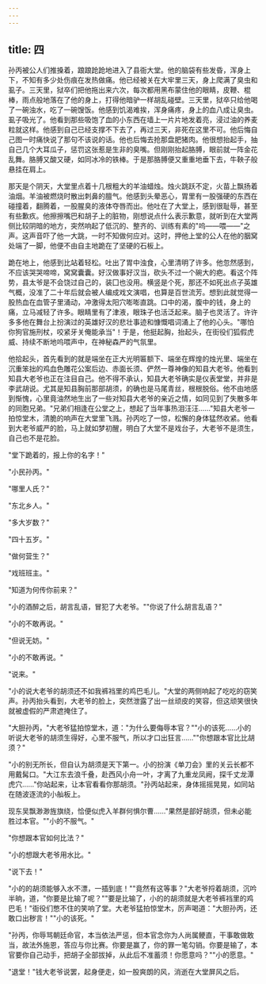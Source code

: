 ```yaml
---
---
---
```

title: 四
---




孙丙被公人们推搡着，踉踉跄跄地进入了县衙大堂。他的脑袋有些发昏，浑身上下，不知有多少处伤痕在发热做痛。他已经被关在大牢里三天，身上爬满了臭虫和虱子。三天里，狱卒们把他拖出来六次，每次都用黑布蒙住他的眼睛，皮鞭、棍棒，雨点般地落在了他的身上，打得他暗驴一样胡乱碰壁。三天里，狱卒只给他喝了一碗浊水，吃了一碗馊饭。他感到饥渴难挨，浑身痛疼，身上的血八成让臭虫。虱子吸光了。他看到那些吸饱了血的小东西在墙上一片片地发着亮，浸过油的养麦粒就这样。他感到自己已经支撑不下去了，再过三天，非死在这里不可。他后悔自己图一时痛快说了那句不该说的话。他也后悔去抢那盘肥猪肉。他很想抬起手，抽自己几个大耳瓜子，惩罚这张惹是生非的臭嘴。但刚刚抬起胳膊，眼前就一阵金花乱舞。胳膊又酸又硬，如同冰冷的铁棒。于是那胳膊便又重重地垂下去，牛鞅子般悬挂在肩上。

那天是个阴天，大堂里点着十几根粗大的羊油蜡烛。烛火跳跃不定，火苗上飘扬着油烟。羊油被燃烧时散出刺鼻的膻气。他感到头晕恶心，胃里有一股强硬的东西在碰撞着，翻腾着，一股腥臭的液体夺唇而出。他吐在了大堂上，感到很耻辱，甚至有些歉疚。他擦擦嘴巴和胡子上的脏物，刚想说点什么表示歉意，就听到在大堂两侧比较阴暗的地方，突然响起了低沉的、整齐的、训练有素的"呜——喂——"之声。这声音吓了他一大跳，一时不知做何应对。这时，押他上堂的公人在他的胭窝处端了一脚，他便不由自主地跪在了坚硬的石板上。

跪在地上，他感到比站着轻松。吐出了胃中浊食，心里清明了许多。他忽然感到，不应该哭哭啼啼，窝窝囊囊。好汉做事好汉当，砍头不过一个碗大的疤。看这个阵势，县太爷是不会饶过自己的，装囗也没用。横竖是个死，那还不如死出点子英雄气概，没准了二十年后就会被人编成戏文演唱，也算是百世流芳。想到此就觉得一股热血在血管子里涌动，冲激得太阳穴嘭嘭直跳。口中的渴，腹中的钱，身上的痛，立马减轻了许多。眼睛里有了津液，眼珠子也活泛起来。脑子也灵活了。许许多多他在舞台上扮演过的英雄好汉的悲壮事迹和慷慨唱词涌上了他的心头。"哪怕你狗官施刑杖，咬紧牙关俺能承当"！于是，他挺起胸，抬起头，在街役们狐假虎威、持续不断地呜喂声中，在神秘森严的气氛里。

他拾起头，首先看到的就是端坐在正大光明匾额下、端坐在辉煌的烛光里、端坐在沉重笨拙的鸡血色雕花公案后边、赤面长须、俨然一尊神像的知县大老爷。他看到知县大老爷也正在注目自己。他不得不承认，知县大老爷确实是仪表堂堂，并非是李武胡说。尤其是知县胸前那部胡须，的确也是马尾青丝，根根脱俗。他不由地感到惭愧，心里竟油然地生出了一些对知县大老爷的亲近之情，如同见到了失散多年的同胞兄弟。"兄弟们相逢在公堂之上，想起了当年事热泪汪汪……"知县大老爷一拍惊堂木，清脆的响声在大堂里飞溅。孙丙吃了一惊，松懈的身体猛然收紧。他看到大老爷威严的脸，马上就如梦初醒，明白了大堂不是戏台子，大老爷不是须生，自己也不是花脸。

"堂下跪着的，报上你的名字！"

"小民孙丙。"

"哪里人氏？"

"东北乡人。"

"多大岁数？"

"四十五岁。"

"做何营生？"

"戏班班主。"

"知道为何传你前来？"

"小的酒醉之后，胡言乱语，冒犯了大老爷。""你说了什么胡言乱语？"

"小的不敢再说。"

"但说无妨。"

"小的不敢再说。"

"说来。"

"小的说大老爷的胡须还不如我裤裆里的鸡巴毛儿。"大堂的两侧响起了吃吃的窃笑声。孙丙抬头看到，大老爷的脸上，突然泄露了出一丝顽皮的笑容，但这顽笑很快就被虚假的严肃遮掩住了。

"大胆孙丙，"大老爷猛拍惊堂木，道："为什么要侮辱本官？""小的该死……小的听说大老爷的胡须生得好，心里不服气，所以才口出狂言……""你想跟本官比比胡须？"

"小的别无所长，但自认为胡须是天下第一。小的扮演《单刀会》里的关云长都不用戴髯口。"大江东去浪千叠，赴西风小舟一叶，才离了九重龙凤阙，探千丈龙潭虎穴……"你站起来，让本官看看你那胡须。"孙丙站起来，身体摇摇晃晃，如同站在随波逐流的小舢板上。

现东吴飘渺渺旌旗绕，恰便似虎入羊群何惧尔曹……"果然是部好胡须，但未必能胜过本官。""小的不服气。"

"你想跟本官如何比法？"

"小的想跟大老爷用水比。"

"说下去！"

"小的的胡须能够入水不漂，一插到底！""竟然有这等事？"大老爷捋着胡须，沉吟半晌，道，"你要是比输了呢？""要是比输了，小的的胡须就是大老爷裤裆里的鸡巴毛！"衙役们憋不住的笑响了堂。大老爷猛拍惊堂木，厉声喝道："大胆孙丙，还敢口出秽言！""小的该死。"

"孙丙，你辱骂朝廷命官，本当依法严惩，但本官念你为人尚属鲠直，干事敢做敢当，故法外施恩，答应与你比赛。你要是赢了，你的罪一笔勾销。你要是输了，本官要你自己动手，把胡子全部拔掉，从此后不准蓄须！你愿意吗？""小的愿意。"

"退堂！"钱大老爷说罢，起身便走，如一股爽朗的风，消逝在大堂屏风之后。